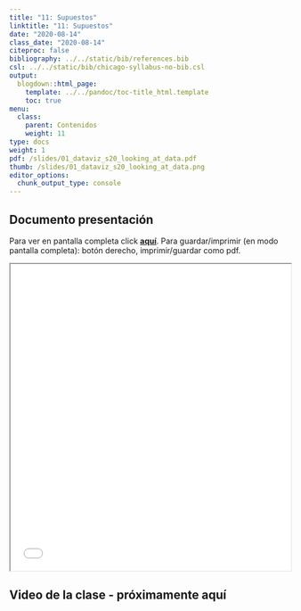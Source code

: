 ```yaml
---
title: "11: Supuestos"
linktitle: "11: Supuestos"
date: "2020-08-14"
class_date: "2020-08-14"
citeproc: false
bibliography: ../../static/bib/references.bib
csl: ../../static/bib/chicago-syllabus-no-bib.csl
output:
  blogdown::html_page:
    template: ../../pandoc/toc-title_html.template
    toc: true
menu:
  class:
    parent: Contenidos
    weight: 11
type: docs
weight: 1
pdf: /slides/01_dataviz_s20_looking_at_data.pdf
thumb: /slides/01_dataviz_s20_looking_at_data.png
editor_options:
  chunk_output_type: console
---
```


## Documento presentación

<span class="sidenote">Para ver en pantalla completa click [**aquí**](/slides/11-supuestos/11_supuestos.html). Para guardar/imprimir (en modo pantalla completa): botón derecho, imprimir/guardar como pdf. </span>

<iframe src=/slides/11-supuestos/11_supuestos.html height="550" width=100% allowfullscreen="true">
</iframe>

## Video de la clase - próximamente aquí

